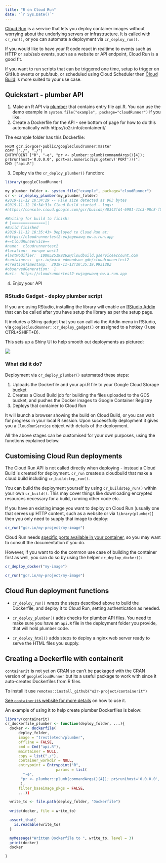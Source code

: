 ```yaml
---
title: "R on Cloud Run"
date: "`r Sys.Date()`"
---
```


[Cloud Run](https://cloud.run) is a service that lets you deploy container images without worrying about the underlying servers or infrastructure.  It is called with `cr_run()`, or you can automate a deployment via `cr_deploy_run()`.

If you would like to have your R code react in realtime to events such as HTTP or sub/sub events, such as a website or API endpoint, Cloud Run is a good fit.  

If you want to run scripts that can be triggered one time, setup to trigger on GitHub events or pub/sub, or scheduled using Cloud Scheduler then [Cloud Build](https://code.markedmondson.me/googleCloudRunner/articles/cloudbuild.html) is more suited to your use case. 

## Quickstart - plumber API

1. Make an R API via [plumber](https://www.rplumber.io/) that contains entry file api.R.  You can use the demo example in `system.file("example", package="cloudRunner")` if you like.
2. Create a Dockerfile for the API - see bottom of page for how to do this automatically with https://o2r.info/containerit/

The example folder has this Dockerfile:

```
FROM gcr.io/gcer-public/googlecloudrunner:master
COPY ["./", "./"]
ENTRYPOINT ["R", "-e", "pr <- plumber::plumb(commandArgs()[4]); pr$run(host='0.0.0.0', port=as.numeric(Sys.getenv('PORT')))"]
CMD ["api.R"]
```

3. Deploy via the `cr_deploy_plumber()` function:

```r
library(googleCloudRunner)

my_plumber_folder <- system.file("example", package="cloudRunner")
cr <- cr_deploy_plumber(my_plumber_folder)
#2019-11-12 10:34:29 -- File size detected as 903 bytes
#2019-11-12 10:34:31> Cloud Build started - logs: 
#https://console.cloud.google.com/gcr/builds/40343fd4-6981-41c3-98c8-f5973c3de386?project=1080525199262

#Waiting for build to finish:
# |===============||
#Build finished
#2019-11-12 10:35:43> Deployed to Cloud Run at: 
#https://cloudrunnertest2-ewjogewawq-ew.a.run.app
#==CloudRunService==
#name:  cloudrunnertest2 
#location:  europe-west1 
#lastModifier:  1080525199262@cloudbuild.gserviceaccount.com 
#containers:  gcr.io/mark-edmondson-gde/cloudrunnertest2 
#creationTimestamp:  2019-11-12T10:35:19.993128Z 
#observedGeneration:  1 
#url:  https://cloudrunnertest2-ewjogewawq-ew.a.run.app 
```

4. Enjoy your API

### RStudio Gadget - deploy plumber script

If you are using RStudio, installing the library will enable an [RStudio Addin](https://rstudio.github.io/rstudioaddins/) that can be called after you have setup the library as per the setup page. 

It includes a Shiny gadget that you can call via the Addin menu in RStudio, via `googleCloudRunner::cr_deploy_gadget()` or assigned to a hotkey (I use CTRL+SHIFT+D).

This sets up a Shiny UI to help smooth out deployments as pictured:

![](gadget_plumber.png)

### What did it do?

Deployment via `cr_deploy_plumber()` automated these steps:

1. Uploads the Dockerfile and your api.R file to your Google Cloud Storage bucket
2. Creates a Cloud Build job for building the files uploaded to the GCS bucket, and pushes the Docker images to Google Container Registry
3. Deploys that container to Cloud Run

It will launch a browser showing the build on Cloud Build, or you can wait for progress in your local R session.  Upon successfully deployment it gives you a `CloudRunService` object with details of the deployment. 

All the above stages can be customised for your own purposes, using the functions explained below.

## Customising Cloud Run deployments

The Cloud Run API is not called directly when deploying - instead a Cloud Build is created for deployment. `cr_run` creates a cloudbuild that make a cloud build including `cr_buildstep_run()`.  

You can build the deployment yourself by using `cr_buildstep_run()` within your own `cr_build()`.  This may cover things like downloading encrypted resources necessary for a build, running other code etc.

If you have an existing image you want to deploy on Cloud Run (usually one that serves up HTTP content, such as a website or via `library(plumber)`) then you only need to supply that image to deploy:

```r
cr_run("gcr.io/my-project/my-image")
```

Cloud Run needs [specific ports available in your container](https://cloud.google.com/run/docs/deploying), so you may want to consult the documentation if you do.

However, if you want to do the common use case of building the container first as well, you can do so by using the helper `cr_deploy_docker()`:

```r
cr_deploy_docker("my-image")

cr_run("gcr.io/my-project/my-image")
```

## Cloud Run deployment functions

* `cr_deploy_run()` wraps the steps described above to build the Dockerfile, and deploy it to Cloud Run, setting authentication as needed. 

* `cr_deploy_plumber()` adds checks for plumber API files.  You need to make sure you have an `api.R` file in the deployment folder you provide, that will hold plumber code.

* `cr_deploy_html()` adds steps to deploy a nginx web server ready to serve the HTML files you supply.

## Creating a Dockerfile with containerit

`containerit` is not yet on CRAN so can't be packaged with the CRAN version of `googleCloudRunner` but its a useful package to work with since it auto-creates Dockerfiles from R files.

To install it use `remotes::install_github("o2r-project/containerit")`

[See `containerit`s website for more details](https://o2r.info/containerit/) on how to use it.

An example of using it to help create plumber Dockerfiles is below:

```r
library(containerit)
cr_dockerfile_plumber <- function(deploy_folder, ...){
  docker <- dockerfile(
      deploy_folder,
      image = "trestletech/plumber",
      offline = FALSE,
      cmd = Cmd("api.R"),
      maintainer = NULL,
      copy = list("./"),
      container_workdir = NULL,
      entrypoint = Entrypoint("R",
                       params = list(
        "-e",
       "pr <- plumber::plumb(commandArgs()[4]); pr$run(host='0.0.0.0', port=as.numeric(Sys.getenv('PORT')))")
       ),
      filter_baseimage_pkgs = FALSE,
      ...))

  write_to <- file.path(deploy_folder, "Dockerfile")
  
  write(docker, file = write_to)

  assert_that(
    is.readable(write_to)
  )

  myMessage("Written Dockerfile to ", write_to, level = 3)
  print(docker)
  docker

}
```
